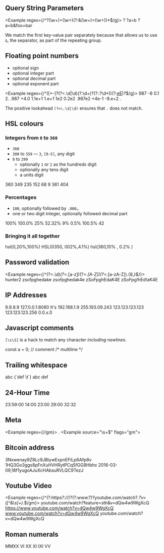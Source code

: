 ## Query String Parameters

<Example regex={/^\?(\w+)=(\w+)(?:&(\w+)=(\w+))*$/g}>
    <String></String>
    <String>?</String>
    <String>?a=b</String>
    <String>?a=b&foo=bar</String>
</Example>

We match the first key-value pair separately because that allows us to use `&`, the separator, as part of the repeating group.

## Floating point numbers

- optional sign
- optional integer part
- optional decimal part
- optional exponent part

<Example regex={/^([+-]?(?=\.\d|\d)(?:\d+)?(?:\.?\d*))(?:[eE]([+-]?\d+))?$/g}>
    <String>987</String>
    <String>-8</String>
    <String>0.1</String>
    <String>2.</String>
    <String>.987</String>
    <String>+4.0</String>
    <String>1.1e+1</String>
    <String>1.e+1</String>
    <String>1e2</String>
    <String>0.2e2</String>
    <String>.987e2</String>
    <String>+4e-1</String>
    <String>-8.e+2</String>
    <String>.</String>
</Example>

The positive lookahead `(?=\.\d|\d)` ensures that `.` does not match.

## HSL colours

### Integers from `0` to `360`

- `360`
- `300` to `359` — `3`, `[0-5]`, any digit
- `0` to `299`
    - optionally `1` or `2` as the hundreds digit
    - optionally any tens digit
    - a units digit

<Example regex={/^0*(?:360|3[0-5]\d|[12]?\d?\d)$/g}>
    <String>360</String>
    <String>349</String>
    <String>235</String>
    <String>152</String>
    <String>68</String>
    <String>9</String>
    <String>361</String>
    <String>404</String>
</Example>

### Percentages

- `100`, optionally followed by `.000…`
- one or two digit integer, optionally followed decimal part

<Example regex={/^(?:100(?:\.0+)?|\d?\d(?:\.\d+)?)%$/g}>
    <String>100%</String>
    <String>100.0%</String>
    <String>25%</String>
    <String>52.32%</String>
    <String>9%</String>
    <String>0.5%</String>
    <String>100.5%</String>
    <String>42</String>
</Example>

### Bringing it all together

<Example regex={/^hsl\(\s*0*(?:360|3[0-5]\d|[12]?\d?\d)\s*(?:,\s*0*(?:100(?:\.0+)?|\d?\d(?:\.\d+)?)%\s*){2}\)$/ig}>
    <String>hsl(0,20%,100%)</String>
    <String>HSL(0350, 002%,4.1%)</String>
    <String>hsl(360,10% , 0.2% )</String>
</Example>

## Password validation

<Example regex={/^(?=.*\d)(?=.*[a-z])(?=.*[A-Z])(?=.*[a-zA-Z]).{8,}$/}>
    <String>hunter2</String>
    <String>zsofpghedake</String>
    <String>zsofpghedak4e</String>
    <String>zSoFpghEdaK4E</String>
    <String>zSoFpg!hEd!aK4E</String>
</Example>

## IP Addresses

<Example regex={/\b(?:(?:2(?:[0-4][0-9]|5[0-5])|[0-1]?[0-9]?[0-9])\.){3}(?:(?:2([0-4][0-9]|5[0-5])|[0-1]?[0-9]?[0-9]))\b/g}>
    <String>9.9.9.9</String>
    <String>127.0.0.1:8080</String>
    <String>It's 192.168.1.9</String>
    <String>255.193.09.243</String>
    <String>123.123.123.123</String>
    <String>123.123.123.256</String>
    <String>0.0.x.0</String>
</Example>


## Javascript comments

`[\s\S]` is a hack to match any character *including newlines*.

<Example regex={/\/\*[\s\S]*?\*\/|\/\/.*/g}>
    <String>const a = 0; // comment</String>
    <String>/* multiline */</String>
</Example>

## Trailing whitespace

<Example regex={/\s+$/gm}>
    <String>abc   </String>
    <String>{`def \t`}</String>
    <String>abc  def</String>
</Example>

## 24-Hour Time

<Example regex={/^([01]?[0-9]|2[0-3]):[0-5][0-9](:[0-5][0-9])?$/g}>
    <String>23:59:00</String>
    <String>14:00</String>
    <String>23:00</String>
    <String>29:00</String>
    <String>32:32</String>
</Example>

## Meta

<Example regex={/<Example source="(.*?)" flags="(.*?)">/gm}>
    <String>.</String>
    <String>&lt;Example source="\s+$" flags="gm"&gt;</String>
</Example>

## Bitcoin address

<Example regex={/\b([13][a-km-zA-HJ-NP-Z0-9]{26,33})\b/g}>
    <String>3Nxwenay9Z8Lc9JBiywExpnEFiLp6Afp8v</String>
    <String>1HQ3Go3ggs8pFnXuHVHRytPCq5fGG8Hbhx</String>
    <String>2016-03-09,18f1yugoAJuXcHAbsuRVLQC9TezJ</String>
</Example>

## Youtube Video

<Example regex={/^(?:https?:\/\/)?(?:www\.?)?youtube\.com\/watch\?.*?v=([^&\s]+).*$/gm}>
    <String>youtube.com/watch?feature=sth&v=dQw4w9WgXcQ</String>
    <String>https://www.youtube.com/watch?v=dQw4w9WgXcQ</String>
    <String>www.youtube.com/watch?v=dQw4w9WgXcQ</String>
    <String>youtube.com/watch?v=dQw4w9WgXcQ</String>
</Example>

## Roman numerals

<Example regex={/^M{0,4}(CM|CD|D?C{0,3})(XC|XL|L?X{0,3})(IX|IV|V?I{0,3})$/g}>
    <String>MMXX</String>
    <String>VI</String>
    <String>XX</String>
    <String>XI</String>
    <String>IXI</String>
    <String>VV</String>
</Example>
